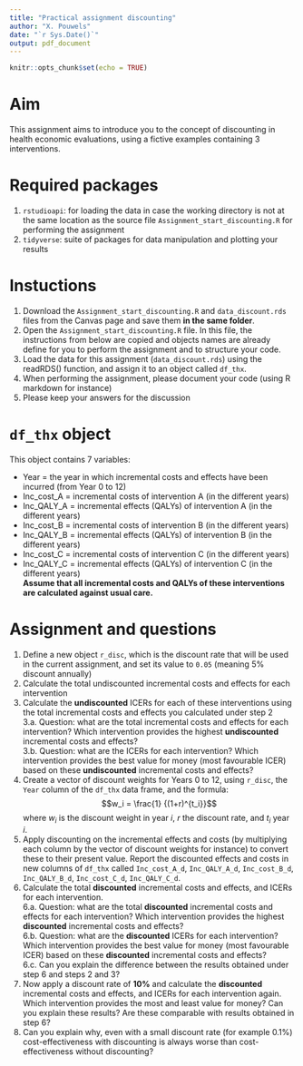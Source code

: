 ```yaml
---
title: "Practical assignment discounting"
author: "X. Pouwels"
date: "`r Sys.Date()`"
output: pdf_document
---
```


```r
knitr::opts_chunk$set(echo = TRUE)
```

# Aim
This assignment aims to introduce you to the concept of discounting in health economic evaluations, using a fictive examples containing 3 interventions.    

# Required packages

1. `rstudioapi`: for loading the data in case the working directory is not at the same location as the source file `Assignment_start_discounting.R` for performing the assignment  
2. `tidyverse`: suite of packages for data manipulation and plotting your results  

# Instuctions
  
1. Download the `Assignment_start_discounting.R` and `data_discount.rds` files from the Canvas page and save them **in the same folder**.  
2. Open the `Assignment_start_discounting.R` file. In this file, the instructions from below are copied and objects names are already define for you to perform the assignment and to structure your code.     
3. Load the data for this assignment (`data_discount.rds`) using the readRDS() function, and assign it to an object called `df_thx`.     
4. When performing the assignment, please document your code (using R markdown for instance)  
5. Please keep your answers for the discussion  

# `df_thx` object
This object contains 7 variables:  

- Year = the year in which incremental costs and effects have been incurred (from Year 0 to 12) 
- Inc_cost_A = incremental costs of intervention A (in the different years)  
- Inc_QALY_A = incremental effects (QALYs) of intervention A (in the different years)  
- Inc_cost_B = incremental costs of intervention B (in the different years)  
- Inc_QALY_B = incremental effects (QALYs) of intervention B (in the different years)  
- Inc_cost_C = incremental costs of intervention C (in the different years)  
- Inc_QALY_C = incremental effects (QALYs) of intervention C (in the different years)  
**Assume that all incremental costs and QALYs of these interventions are calculated against usual care.**

\newpage
# Assignment and questions  

1. Define a new object `r_disc`, which is the discount rate that will be used in the current assignment, and set its value to `0.05` (meaning 5% discount annually)
2. Calculate the total undiscounted incremental costs and effects for each intervention  
3. Calculate the **undiscounted** ICERs for each of these interventions using the total incremental costs and effects you calculated under step 2  
3.a. Question: what are the total incremental costs and effects for each intervention? Which intervention provides the highest **undiscounted** incremental costs and effects?  
3.b. Question: what are the ICERs for each intervention? Which intervention provides the best value for money (most favourable ICER) based on these **undiscounted** incremental costs and effects?  
4. Create a vector of discount weights for Years 0 to 12, using `r_disc`, the `Year` column of the `df_thx` data frame, and the formula: $$w_i = \frac{1} {(1+r)^{t_i}}$$ where $w_i$ is the discount weight in year $i$, $r$ the discount rate, and $t_i$ year $i$.  
5. Apply discounting on the incremental effects and costs (by multiplying each column by the vector of discount weights for instance) to convert these to their present value. Report the discounted effects and costs in new columns of `df_thx` called `Inc_cost_A_d`, `Inc_QALY_A_d`, `Inc_cost_B_d`, `Inc_QALY_B_d`, `Inc_cost_C_d`, `Inc_QALY_C_d`.   
6. Calculate the total **discounted** incremental costs and effects, and ICERs for each intervention.  
6.a. Question: what are the total **discounted** incremental costs and effects for each intervention? Which intervention provides the highest **discounted** incremental costs and effects?  
6.b. Question: what are the **discounted** ICERs for each intervention? Which intervention provides the best value for money (most favourable ICER) based on these **discounted** incremental costs and effects?  
6.c. Can you explain the difference between the results obtained under step 6 and steps 2 and 3?  
7. Now apply a discount rate of **10%**  and calculate the **discounted** incremental costs and effects, and ICERs for each intervention again. Which intervention provides the most and least value for money? Can you explain these results? Are these comparable with results obtained in step 6?  
8. Can you explain why, even with a small discount rate (for example 0.1%) cost-effectiveness with discounting is always worse than cost-effectiveness without discounting?
